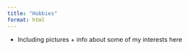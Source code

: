 ```yaml
---
title: "Hobbies"
format: html
---
```


-   Including pictures + info about some of my interests here
